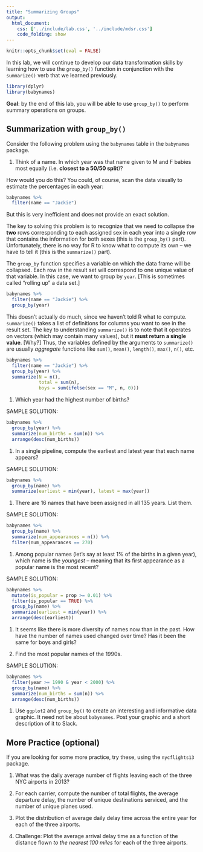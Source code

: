 ```yaml
---
title: "Summarizing Groups"
output:
  html_document:
    css: ['../include/lab.css', '../include/mdsr.css']
    code_folding: show
---
```


```r
knitr::opts_chunk$set(eval = FALSE)
```

In this lab, we will continue to develop our data transformation skills by learning how to use the `group_by()` function in conjunction with the `summarize()` verb that we learned previously. 

```r
library(dplyr)
library(babynames)
```

**Goal**: by the end of this lab, you will be able to use `group_by()` to perform summary operations on groups. 

## Summarization with `group_by()` 

Consider the following problem using the `babynames` table in the `babynames` package. 

#. Think of a name. In which year was that name given to M and F babies most equally (i.e. **closest to a 50/50 split**)?

How would you do this? You could, of course, scan the data visually to estimate the percentages in each year:

```r
babynames %>%
  filter(name == "Jackie")
```

But this is very inefficient and does not provide an exact solution. 

The key to solving this problem is to recognize that we need to collapse the **two** rows corresponding to each assigned sex in each year into a single row that contains the information for both sexes (this is the `group_by()` part). Unfortunately, there is no way for R to know what to compute its own -- we have to tell it (this is the `summarize()` part). 

The `group_by` function specifies a variable on which the data frame will be collapsed. Each row in the result set will correspond to one unique value of that variable. In this case, we want to group by `year`. [This is sometimes called "rolling up" a data set.]

```r
babynames %>%
  filter(name == "Jackie") %>%
  group_by(year)
```

This doesn't actually do much, since we haven't told R what to compute. `summarize()` takes a list of definitions for columns you want to see in the result set. The key to understanding `summarize()` is to note that it operates on vectors (which may contain many values), but it **must return a single value**. [Why?] Thus, the variables defined by the arguments to `summarize()` are usually *aggregate* functions like `sum()`, `mean()`, `length()`, `max()`, `n()`, etc.

```r
babynames %>%
  filter(name == "Jackie") %>%
  group_by(year) %>%
  summarize(N = n(), 
            total = sum(n), 
            boys = sum(ifelse(sex == "M", n, 0)))
```

#. Which year had the highest number of births?

SAMPLE SOLUTION:

```r
babynames %>%
  group_by(year) %>%
  summarize(num_births = sum(n)) %>%
  arrange(desc(num_births)) 
```

#. In a single pipeline, compute the earliest and latest year that each name appears?

SAMPLE SOLUTION:

```r
babynames %>%
  group_by(name) %>%
  summarize(earliest = min(year), latest = max(year))
```

#. There are 16 names that have been assigned in all 135 years. List them.

SAMPLE SOLUTION:

```r
babynames %>%
  group_by(name) %>%
  summarize(num_appearances = n()) %>%
  filter(num_appearances == 270)
```

#. Among popular names (let's say at least 1% of the births in a given year), which name is the *youngest* -- meaning that its first appearance as a popular name is the most recent? 

SAMPLE SOLUTION:

```r
babynames %>%
  mutate(is_popular = prop >= 0.01) %>%
  filter(is_popular == TRUE) %>%
  group_by(name) %>%
  summarize(earliest = min(year)) %>%
  arrange(desc(earliest))
```

#. It seems like there is more diversity of names now than in the past. How have the number of names used changed over time? Has it been the same for boys and girls? 

#. Find the most popular names of the 1990s. 

SAMPLE SOLUTION:

```r
babynames %>%
  filter(year >= 1990 & year < 2000) %>%
  group_by(name) %>%
  summarize(num_births = sum(n)) %>%
  arrange(desc(num_births))
```

#. Use `ggplot2` and `group_by()` to create an interesting and informative data graphic. It need not be about `babynames`. Post your graphic and a short description of it to Slack. 

## More Practice (optional)

If you are looking for some more practice, try these, using the `nycflights13` package.

#. What was the daily average number of flights leaving each of the three NYC airports in 2013?

#. For each carrier, compute the number of total flights, the average departure delay, the number of unique destinations serviced, and the number of unique planes used. 

#. Plot the distribution of average daily delay time across the entire year for each of the three airports. 

#. Challenge: Plot the average arrival delay time as a function of the distance flown *to the nearest 100 miles* for each of the three airports.
